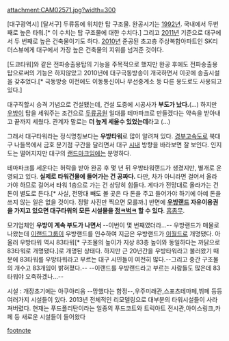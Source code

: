 attachment:CAM02571.jpg?width=300

[대구광역시] [달서구] 두류동에 위치한 탑 구조물. 완공시기는 [[1992년]]. 국내에서 두번째로 높은 타워.[* 이 수치는 탑 구조물에 대한 수치다.] 그리고 [[2011년]] 기준으로 대구에서 두 번째로 높은 건축물이기도 하다. [[2010년]] 준공된 초고층 주상복합아파트인 SK리더스뷰에게 대구에서 가장 높은 건축물의 지위를 넘겨준 것이다.

[도쿄타워]와 같은 전파송출용탑의 기능을 주목적으로 했지만 완공 후에도 전파송출용탑으로써의 기능은 하지않았고 2010년에 대구극동방송이 개국하면서 이곳에 송출시설을 갖추었다.[* 극동방송 이전에도 이동통신이나 무선중계소 등 다른 용도로도 사용되고 있다.]

대구직할시 승격 기념으로 건설됐는데, 건설 도중에 시공사가 '''부도가 났다.'''(...) 하지만 [[우방]]이 탑을 세워주는 조건으로 [[두류공원]] 일대를 테마파크로 만들겠다는 약속을 받아내고 끝까지 세웠다. 관계자 말로는 '''더 높게 세울수 있었는데'''라고 (...)

그래서 대구타워라는 정식명칭보다는 '''우방타워'''로 많이 알려져 있다. [[경부고속도로]] 북대구 나들목에서 금호 분기점 구간을 달리면서 대구 [[시내]] 방향을 바라보면 잘 보인다. 인지도는 떨어지지만 대구의 [[랜드마크]]임에는 분명하다.

테마파크를 세운다는 허락을 받아 완공 후 몇 년 뒤 우방타워랜드가 생겼지만, 별개로 운영되고 있다. '''실제로 타워건물에 들어가는 건 공짜다.''' 다만, 차가 아니라면 걸어서 올라가야 하므로 걸어서 타워 1층으로 가는 건 상당히 힘들다. 게다가 전망대로 올라가는 건 돈이 별도로 든다.[* 사실, 전망대 빼도 볼 곳은 다 돈을 주고 들어가야 하기에 아예 돈을 쓰지 않는 일은 없을 것이다. 정말 사진만 찍으면 모를까.]  반면에 '''[[우방랜드]] 자유이용권을 가지고 있으면 대구타워의 모든 시설물을 [[정ㅋ벅ㅋ]] 할 수 있다'''. [[흠좀무]].

모기업체인 '''우방이 계속 부도가 나면서''' --이번이 몇 번째였더라...-- 우방랜드가 매물로 나왔는데 [[이랜드그룹]]이 우방랜드를 인수하여 지금은 우방랜드가 [[이월드]]로 개명됐다. 아울러 우방타워 역시 83타워[* 구조물의 높이가 지상 83층 높이와 동일하다는 까닭으로 83타워로 개명됐다.]로 개명된 상태다. 하지만 근 20년간을 우방타워라고 불러왔기 때문에 83타워를 우방타워라고 부르는 대구 시민들이 여전히 많다.--그리고 중간 구조물의 개수고 83개임이 밝혀졌다.-- --이랜드를 우방랜드라고 부르는 사람들도 많은데 83타워야 오죽하겠나...--

시설 : 개장초기에는 아쿠아리움 --망했다는 함정--,우주미래관,스포츠테마페,뷔페 등등 여러가지 시설들이 있다.
2013년 전체적인 리모델링으로 대부분의 타워시설들이 사라져버렸다.
현재는 푸드폴리탄이라는 일종의 푸드코트와 트릭아트 전시관,아이스링크,카페 등 새로운 시설들이 들어왔다

[[footnote]]
